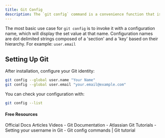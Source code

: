 ```yaml
---
title: Git Config
description: The `git config` command is a convenience function that is used to set Git configuration values on a global or local project level. These configuration levels correspond to .gitconfig text files. Executing `git config` will modify a configuration text file.
---
```

The most basic use case for `git config` is to invoke it with a configuration name, which will display the set value at that name. Configuration names are dot delimited strings composed of a 'section' and a 'key' based on their hierarchy. For example: `user.email`

## Setting Up Git

After installation, configure your Git identity:

```bash
git config --global user.name "Your Name"
git config --global user.email "your.email@example.com"
```

You can check your configuration with:

```bash
git config --list
```

#### Free Resources

<Tabs defaultValue="official">
<TabsList>
<TabsTrigger value="official">Official Docs</TabsTrigger>
<TabsTrigger value="article">Articles</TabsTrigger>
<TabsTrigger value="video">Videos</TabsTrigger>
</TabsList>

<TabsContent value="official">
<Note type="note" title="official">
- <Link href="https://git-scm.com/docs/git-config">Git Documentation</Link>
</Note>
</TabsContent>
<TabsContent value="article">
<Note type="note" title="article">
- <Link href="https://www.atlassian.com/git/tutorials/setting-up-a-repository/git-config">Atlassian Git Tutorials</Link>
- <Link href="https://docs.github.com/en/get-started/getting-started-with-git/setting-your-username-in-git">Setting your username in Git</Link>
- <Link href="https://nulab.com/learn/software-development/git-tutorial/git-commands-settings/git-config-commands/">Git config commands | Git tutorial</Link>
</Note>
</TabsContent>
</Tabs>